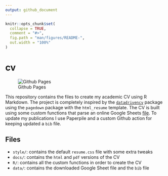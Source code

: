 ```yaml
---
output: github_document
---
```


<!-- README.md is generated from README.Rmd. Please edit that file -->

```r
knitr::opts_chunk$set(
  collapse = TRUE,
  comment = "#>",
  fig.path = "man/figures/README-",
  out.width = "100%"
)
```

# cv

<!-- badges: start -->
![Github Pages](https://github.com/filippogambarota/cv/actions/workflows/pages/pages-build-deployment/badge.svg?branch=master)

<!-- badges: end -->

This repository contains the files to create my academic CV using R Markdown. The project is completely inspired by the [`datadrivencv`](https://github.com/nstrayer/datadrivencv) package using the `pagedown` package with the `html_resume` template. The CV is built using some custom functions that parse an online Google Sheets [file](https://docs.google.com/spreadsheets/d/1hVyK8LqC0c03antzkewx9K5sidw6Sfx5/edit?usp=share_link&ouid=100256278049849905450). To update my publications I use Paperpile and a custom Github action for keeping updated a `bib` file.

## Files

- `style/`: contains the default `resume.css` file with some extra tweaks
- `docs/`: contains the `html` and `pdf` versions of the CV
- `R/`: contains all the custom functions in order to create the CV
- `data/`: contains the downloaded Google Sheet file and the `bib` file

